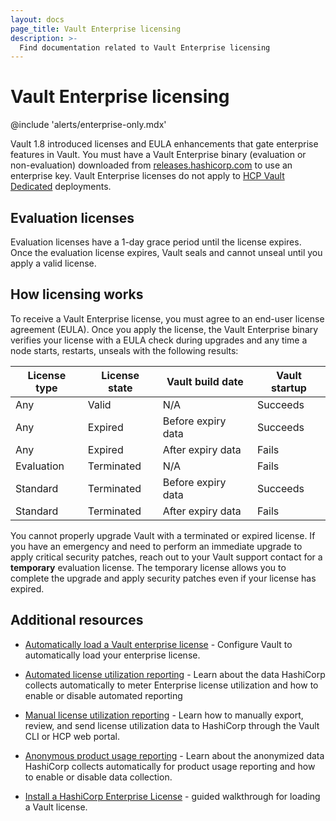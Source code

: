 ```yaml
---
layout: docs
page_title: Vault Enterprise licensing
description: >-
  Find documentation related to Vault Enterprise licensing
---
```


# Vault Enterprise licensing

@include 'alerts/enterprise-only.mdx'

Vault 1.8 introduced licenses and EULA enhancements that gate enterprise
features in Vault. You must have a Vault Enterprise binary (evaluation or
non-evaluation) downloaded from
[releases.hashicorp.com](https://releases.hashicorp.com/vault/) to use an
enterprise key. Vault Enterprise licenses do not apply to
[HCP Vault Dedicated](/hcp/docs/vault/what-is-hcp-vault) deployments.


## Evaluation licenses

Evaluation licenses have a 1-day grace period until the license expires. Once
the evaluation license expires, Vault seals and cannot unseal until you apply
a valid license.


## How licensing works

To receive a Vault Enterprise license, you must agree to an end-user license
agreement (EULA). Once you apply the license, the Vault Enterprise binary
verifies your license with a EULA check during upgrades and any time a node
starts, restarts, unseals with the following results:

License type | License state | Vault build date   | Vault startup
------------ | ------------- | ------------------ | -------------
Any          | Valid         | N/A                | Succeeds
Any          | Expired       | Before expiry data | Succeeds
Any          | Expired       | After expiry data  | Fails
Evaluation   | Terminated    | N/A                | Fails
Standard     | Terminated    | Before expiry data | Succeeds
Standard     | Terminated    | After expiry data  | Fails


<Tip title="Applying security upgrades with an expired license">

You cannot properly upgrade Vault with a terminated or expired license. If you
have an emergency and need to perform an immediate upgrade to apply critical
security patches, reach out to your Vault support contact for a **temporary**
evaluation license. The temporary license allows you to complete the upgrade and
apply security patches even if your license has expired.

</Tip>


## Additional resources

<Tabs>

<Tab heading="Guides">

- [Automatically load a Vault enterprise license](/vault/docs/enterprise/license/autoloading) -
  Configure Vault to automatically load your enterprise license.

- [Automated license utilization reporting](/vault/docs/enterprise/license/autoloading) -
  Learn about the data HashiCorp collects automatically to meter Enterprise
  license utilization and how to enable or disable automated reporting

- [Manual license utilization reporting](/vault/docs/enterprise/license/manual-reporting) -
  Learn how to manually export, review, and send license utilization data to
  HashiCorp through the Vault CLI or HCP web portal.

- [Anonymous product usage reporting](/vault/docs/enterprise/license/product-usage-reporting) -
  Learn about the anonymized data HashiCorp collects automatically for product
  usage reporting and how to enable or disable data collection.

</Tab>

<Tab heading="Tutorials">

- [Install a HashiCorp Enterprise License](/vault/tutorials/enterprise/hashicorp-enterprise-license) -
  guided walkthrough for loading a Vault license.

</Tab>

</Tabs>
